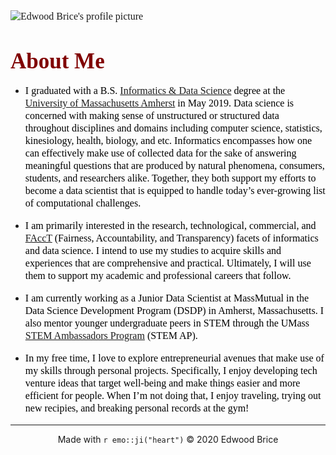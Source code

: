 <head>
  <link rel="stylesheet" href="edwoodbrice_styles" type="text/css">
  <link rel="stylesheet" type="text/css" href="//fonts.googleapis.com/css?family=Raleway" />
<style type="text/css">
  
  h1 { 
    font-family: Raleway; 
    font-size: 35px; 
    font-style: normal; 
    font-variant: normal; 
    font-weight: 700; 
    line-height: 26.4px; } 
  
  h3 { 
    font-family: Raleway; 
    font-size: 20px; 
    font-style: normal; 
    font-variant: normal; 
    font-weight: 700; 
    line-height: 15.4px; } 
  
  p { 
    font-family: Raleway; 
    font-size: 16px; 
    font-style: normal; 
    font-variant: normal; 
    font-weight: 400; 
    line-height: 20px; } 
  
  blockquote { 
    font-family: Raleway; 
    font-size: 25px; 
    font-style: normal; 
    font-variant: normal; 
    font-weight: 400; 
    line-height: 30px; } 
  
  pre { 
    font-family: Raleway; 
    font-size: 18px; 
    font-style: normal; 
    font-variant: normal; 
    font-weight: 400;
    line-height: 18.5714px; }
    
</style>
</head>

<img src="images/EB_Boston_Version3.svg" alt="Edwood Brice's profile picture" class = "center">

<title> Home - Edwood Brice </title>

# <span style="color:maroon;">About Me</span>

* <span style="color:black">I graduated with a B.S. [Informatics & Data Science](https://www.cics.umass.edu/informatics) degree at the [University of Massachusetts Amherst](https://www.umass.edu) in May 2019. Data science is concerned with making sense of unstructured or structured data throughout disciplines and domains including computer science, statistics, kinesiology, health, biology, and etc. Informatics encompasses how one can effectively make use of collected data for the sake of answering meaningful questions that are produced by natural phenomena, consumers, students, and researchers alike. Together, they both support my efforts to become a data scientist that is equipped to handle today's ever-growing list of computational challenges. </span> 

* <span style="color:black"> I am primarily interested in the research, technological, commercial, and [FAccT](https://facctconference.org/) (Fairness, Accountability, and Transparency) facets of informatics and data science. I intend to use my studies to acquire skills and experiences that are comprehensive and practical. Ultimately, I will use them to support my academic and professional careers that follow.</span> 

* <span style="color:black"> I am currently working as a Junior Data Scientist at MassMutual in the Data Science Development Program (DSDP) in Amherst, Massachusetts. I also mentor younger undergraduate peers in STEM through the UMass [STEM Ambassadors Program](https://www.stemapumass.org/) (STEM AP). </span> 

* <span style="color:black"> In my free time, I love to explore entrepreneurial avenues that make use of my skills through personal projects. Specifically, I enjoy developing tech venture ideas that target well-being and make things easier and more efficient for people. When I'm not doing that, I enjoy traveling, trying out new recipies, and breaking personal records at the gym! </span> 

***
<span style="text-align:center">
<footer> Made with `r emo::ji("heart")` &copy; 2020 Edwood Brice </footer>
</span>
